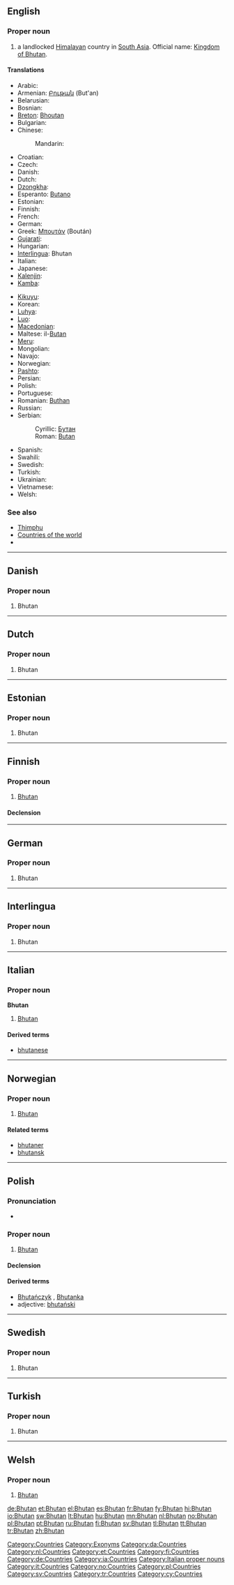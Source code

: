 {{wikipedia}}
==English==

===Proper noun===
{{en-proper noun}}

# a landlocked [[Himalayan]] country in [[South Asia]]. Official name: [[Kingdom of Bhutan]].

====Translations====
{{trans-top|Himalayan country}}
* Arabic: {{t|ar|بوتان|m|tr=butaan|sc=Arab}}
* Armenian: [[Բութան]] (But'an)
* Belarusian: {{t-|be|Бутан|m|tr=Bután|sc=Cyrl|xs=Belarusian}}
* Bosnian: {{t-|bs|Butan|m}}
* [[Breton]]: [[Bhoutan]]
* Bulgarian: {{t+|bg|Бутан|tr=Butan|sc=Cyrl}}
* Chinese:
*: Mandarin: {{t|cmn|不丹|tr=Bùdān|sc=Hani|xs=Mandarin}}
* Croatian: {{t-|hr|Butan|m}}
* Czech: {{t+|cs|Bhútán|m}}
* Danish: {{t-|da|Bhutan}}
* Dutch: {{t+|nl|Bhutan}}
* [[Dzongkha]]: {{t|dz|འབྲུག་ཡུལ་|tr=Druk Yul|sc=Tibt|xs=Dzongkha}}
* Esperanto: [[Butano]]
* Estonian: {{t+|et|Bhutan}}
* Finnish: {{t+|fi|Bhutan}}
* French: {{t+|fr|Bhoutan}}
* German: {{t+|de|Bhutan}}
* Greek: [[Μπουτάν]] (Boután) {{n}}
* [[Gujarati]]: {{t|gu|ભૂતાન|sc=Gujr|xs=Gujarati}}
* Hungarian: {{t+|hu|Bhután}}
* [[Interlingua]]: Bhutan
* Italian: {{t-|it|Bhutan}}
* Japanese: {{t+|ja|ブータン|tr=Būtan|sc=Jpan}}
* [[Kalenjin]]: {{tø|kln|Butani}}
* [[Kamba]]: {{tø|kam|Butani}}
{{trans-mid}}
* [[Kikuyu]]: {{tø|ki|Butan}}
* Korean: {{t|ko|부탄|tr=Butan|sc=Kore}}
* [[Luhya]]: {{tø|luy|Butani}}
* [[Luo]]: {{tø|luo|Butan}}
* [[Macedonian]]: {{t-|mk|Бутан|m|tr=Bútan|sc=Cyrl|xs=Macedonian}}
* Maltese: il-[[Butan]]
* [[Meru]]: {{tø|mer|Butan}}
* Mongolian: {{t-|mn|Бутан|tr=Butan|sc=Cyrl|xs=Mongolian}}
* Navajo: {{tø|nv|Iiʼniʼ Tłʼiizhtsoh Bikéyah}}
* Norwegian: {{t+|no|Bhutan}}
* [[Pashto]]: {{t-|ps|بوټان|m|tr=Buṭān|sc=ps-Arab|xs=Pashto}}
* Persian: {{t+|fa|بوتان|tr=butan|sc=fa-Arab|xs=Persian}}
* Polish: {{t+|pl|Bhutan}}
* Portuguese: {{t+|pt|Butão}}
* Romanian: [[Buthan]] {{n}}
* Russian: {{t+|ru|Бутан|tr=Bután|sc=Cyrl}}
* Serbian:
*: Cyrillic: [[Бутан]] {{m}}
*: Roman: [[Butan#Serbian|Butan]] {{m}}
* Spanish: {{t+|es|Bután}}
* Swahili: {{t+|sw|Butani|xs=Swahili}}
* Swedish: {{t+|sv|Bhutan}}
* Turkish: {{t+|tr|Bhutan}}
* Ukrainian: {{t+|uk|Бутан|m|tr=Bután|sc=Cyrl|xs=Ukrainian}}
* Vietnamese: {{t-|vi|Bhutan|xs=Vietnamese}}
* Welsh: {{t-|cy|Bhutan|xs=Welsh}}
{{trans-bottom}}

===See also===
* [[Thimphu]]
* [[Appendix:Countries of the world|Countries of the world]]
* {{pedialite}}

{{anagrams:en/abhntu}}

[[Category:Countries]]
[[Category:Exonyms]]

----

==Danish==

===Proper noun===
{{infl|da|proper noun}}

# Bhutan

[[Category:da:Countries]]

----

==Dutch==

===Proper noun===
{{infl|nl|proper noun}}

# Bhutan

[[Category:nl:Countries]]

----

==Estonian==

===Proper noun===
{{infl|et|proper noun}}

# Bhutan

[[Category:et:Countries]]

----

==Finnish==
{{wikipedia|lang=fi}}

===Proper noun===
{{infl|fi|proper noun}}

# [[#English|Bhutan]]

====Declension====
{{fi-decl-tuoli|Bhutan|np=1}}

[[Category:fi:Countries]]

----

==German==
{{wikipedia|lang=de}}

===Proper noun===
{{infl|de|proper noun}}

# Bhutan

[[Category:de:Countries]]

----

==Interlingua==
{{wikipedia|lang=ia}}

===Proper noun===
{{infl|ia|Bhutan}}

# Bhutan

[[Category:ia:Countries]]

----

==Italian==
{{wikipedia|lang=it}}

===Proper noun===
'''Bhutan''' {{m}}

# [[#English|Bhutan]]

====Derived terms====
* [[bhutanese]]

[[Category:Italian proper nouns]]
[[Category:it:Countries]]

----

==Norwegian==
{{wikipedia|lang=no}}

===Proper noun===
{{infl|no|proper noun}}

# [[#English|Bhutan]]

====Related terms====
* [[bhutaner]]
* [[bhutansk]]

[[Category:no:Countries]]

----

==Polish==
{{wikipedia|lang=pl}}

===Pronunciation===
* {{IPA|/ˈbutan/|lang=pl}}

===Proper noun===
{{infl|pl|proper noun|g=m}}

# [[#English|Bhutan]]

====Declension====
{{pl-decl-noun
|Bhutan|Bhutany
|Bhutanu|Bhutanów
|Bhutanowi|Bhutanom
|Bhutan|Bhutany
|Bhutanem|Bhutanami
|Bhutanie|Bhutanach
|Bhutanie|Bhutany
}}

====Derived terms====
* [[Bhutańczyk]] {{m}}, [[Bhutanka]] {{f}}
* adjective: [[bhutański]]

[[Category:pl:Countries]]

----

==Swedish==
{{wikipedia|lang=sv}}

===Proper noun===
{{infl|sv|proper noun}}

# Bhutan

[[Category:sv:Countries]]

----

==Turkish==
{{wikipedia|lang=tr}}

===Proper noun===
{{infl|tr|proper noun}}

# Bhutan

[[Category:tr:Countries]]

----

==Welsh==
{{wikipedia|lang=cy}}

===Proper noun===
{{infl|cy|proper noun}}

# [[#English|Bhutan]]

[[Category:cy:Countries]]

[[de:Bhutan]]
[[et:Bhutan]]
[[el:Bhutan]]
[[es:Bhutan]]
[[fr:Bhutan]]
[[fy:Bhutan]]
[[hi:Bhutan]]
[[io:Bhutan]]
[[sw:Bhutan]]
[[lt:Bhutan]]
[[hu:Bhutan]]
[[mn:Bhutan]]
[[nl:Bhutan]]
[[no:Bhutan]]
[[pl:Bhutan]]
[[pt:Bhutan]]
[[ru:Bhutan]]
[[fi:Bhutan]]
[[sv:Bhutan]]
[[tl:Bhutan]]
[[tt:Bhutan]]
[[tr:Bhutan]]
[[zh:Bhutan]]